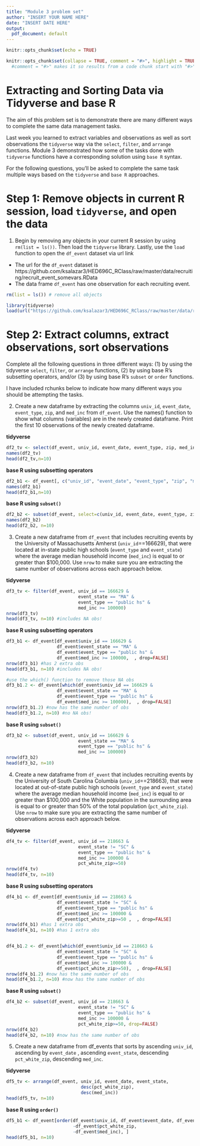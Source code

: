 ```yaml
---
title: "Module 3 problem set"
author: "INSERT YOUR NAME HERE"
date: "INSERT DATE HERE"
output:
  pdf_document: default
---
```


```r
knitr::opts_chunk$set(echo = TRUE)
```

```r
knitr::opts_chunk$set(collapse = TRUE, comment = "#>", highlight = TRUE)
  #comment = "#>" makes it so results from a code chunk start with "#>"; default is "##"
```


# Extracting and Sorting Data via Tidyverse and base R

The aim of this problem set is to demonstrate there are many different ways to complete the same data management tasks. 

Last week you learned to extract variables and observations as well as sort observations the `tidyverse` way via the `select`, `filter`, and `arrange` functions. Module 3 demonstrated how some of the tasks done with `tidyverse` functions have a corresponding solution using `base R` syntax.

For the following questions, you'll be asked to complete the same task multiple ways based on the `tidyverse` and `base R` approaches.


# Step 1: Remove objects in current R session, load `tidyverse`, and open the data 
1. Begin by removing any objects in your current R session by using `rm(list = ls())`. Then load the `tidyverse` library. Lastly, use the `load` function to open the `df_event` dataset via url link
- The url for the `df_event` dataset is https://github.com/ksalazar3/HED696C_RClass/raw/master/data/recruiting/recruit_event_somevars.RData
- The data frame `df_event` has one observation for each recruiting event. 

```r

rm(list = ls()) # remove all objects

library(tidyverse)
load(url("https://github.com/ksalazar3/HED696C_RClass/raw/master/data/recruiting/recruit_event_somevars.RData"))


```



# Step 2: Extract columns, extract observations, sort observations
Complete all the following questions in three different ways: (1) by using the tidyverse `select`, `filter`, or `arrange` functions, (2) by using base R's subsetting operators, and/or (3) by using base R's `subset` or `order` functions.

I have included rchunks below to indicate how many different ways you should be attempting the tasks.


2. Create a new dataframe by extracting the columns `univ_id`, `event_date`, `event_type`, `zip`, and `med_inc` from `df_event`. Use the names() function to show what columns (variables) are in the newly created dataframe. Print the first 10 observations of the newly created dataframe. 

__tidyverse__ 
```r

df2_tv <- select(df_event, univ_id, event_date, event_type, zip, med_inc)
names(df2_tv)
head(df2_tv,n=10)

```

__base R using subsetting operators__
```r

df2_b1 <- df_event[, c("univ_id", "event_date", "event_type", "zip", "med_inc"), drop = FALSE] #good habit to just use drop=FALSE argument
names(df2_b1)
head(df2_b1,n=10)

```

__base R using `subset()`__
```r

df2_b2 <- subset(df_event, select=c(univ_id, event_date, event_type, zip, med_inc), drop = FALSE) #good habit to just use drop=FALSE argument
names(df2_b2)
head(df2_b2, n=10)
```



3. Create a new dataframe from `df_event` that includes recruiting events by the University of Massachusetts Amherst (`univ_id`==166629), that were located at in-state public high schools (`event_type` and `event_state`) where the average median household income (`med_inc`) is equal to or greater than $100,000. Use `nrow` to make sure you are extracting the same number of observations across each approach below. 

__tidyverse__ 
```r

df3_tv <- filter(df_event, univ_id == 166629 & 
                           event_state == "MA" & 
                           event_type == "public hs" & 
                           med_inc >= 100000)
nrow(df3_tv)
head(df3_tv, n=10) #includes NA obs!

```

__base R using subsetting operators__
```r
df3_b1 <- df_event[df_event$univ_id == 166629 & 
                   df_event$event_state == "MA" & 
                   df_event$event_type == "public hs" & 
                   df_event$med_inc >= 100000,  , drop=FALSE]
nrow(df3_b1) #has 2 extra obs
head(df3_b1, n=10) #includes NA obs!

#use the which() function to remove those NA obs
df3_b1.2 <- df_event[which(df_event$univ_id == 166629 & 
                   df_event$event_state == "MA" & 
                   df_event$event_type == "public hs" & 
                   df_event$med_inc >= 100000),  , drop=FALSE]
nrow(df3_b1.2) #now has the same number of obs
head(df3_b1.2, n=10) #no NA obs!
```

__base R using `subset()`__
```r
df3_b2 <- subset(df_event, univ_id == 166629 & 
                           event_state == "MA" & 
                           event_type == "public hs" & 
                           med_inc >= 100000)
nrow(df3_b2)
head(df3_b2, n=10)
```



4. Create a new dataframe from `df_event` that includes recruiting events by the University of South Carolina Columbia (`univ_id`==218663), that were located at out-of-state public high schools (`event_type` and `event_state`) where the average median household income (`med_inc`) is equal to or greater than $100,000 and the White population in the surrounding area is equal to or greater than 50% of the total population (`pct_white_zip`).  Use `nrow` to make sure you are extracting the same number of observations across each approach below. 

__tidyverse__ 
```r

df4_tv <- filter(df_event, univ_id == 218663 & 
                           event_state != "SC" & 
                           event_type == "public hs" & 
                           med_inc >= 100000 & 
                           pct_white_zip>=50)
nrow(df4_tv)
head(df4_tv, n=10)

```

__base R using subsetting operators__
```r
df4_b1 <- df_event[df_event$univ_id == 218663 & 
                   df_event$event_state != "SC" & 
                   df_event$event_type == "public hs" &
                   df_event$med_inc >= 100000 & 
                   df_event$pct_white_zip>=50 ,  , drop=FALSE]
nrow(df4_b1) #has 1 extra obs
head(df4_b1, n=10) #has 1 extra obs


df4_b1.2 <- df_event[which(df_event$univ_id == 218663 & 
                   df_event$event_state != "SC" & 
                   df_event$event_type == "public hs" &
                   df_event$med_inc >= 100000 & 
                   df_event$pct_white_zip>=50),  , drop=FALSE]
nrow(df4_b1.2) #now has the same number of obs
head(df4_b1.2, n=10) #now has the same number of obs

```

__base R using `subset()`__
```r

df4_b2 <- subset(df_event, univ_id == 218663 & 
                           event_state != "SC" & 
                           event_type == "public hs" & 
                           med_inc >= 100000 & 
                           pct_white_zip>=50, drop=FALSE)
nrow(df4_b2)
head(df4_b2, n=10) #now has the same number of obs


```


5. Create a new dataframe from df_events that sorts by ascending `univ_id`, ascending by `event_date` , ascending `event_state`, descending `pct_white_zip`, descending `med_inc`.

__tidyverse__ 
```r

df5_tv <- arrange(df_event, univ_id, event_date, event_state, 
                            desc(pct_white_zip), 
                            desc(med_inc))
head(df5_tv, n=10)

```

__base R using `order()`__
```r

df5_b1 <- df_event[order(df_event$univ_id, df_event$event_date, df_event$event_state, 
                         -df_event$pct_white_zip,
                         -df_event$med_inc), ]
head(df5_b1, n=10)

```


